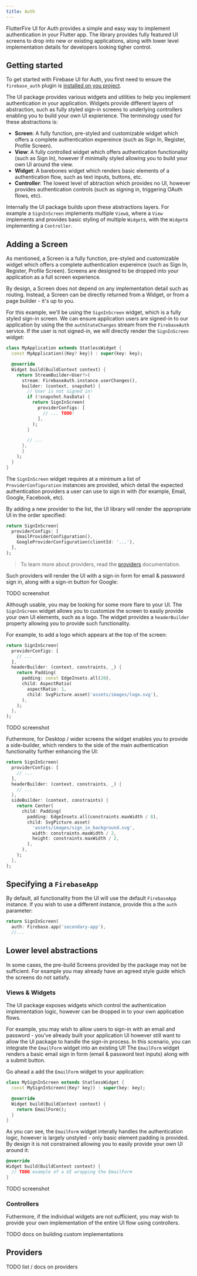 ```yaml
---
title: Auth
---
```


FlutterFire UI for Auth provides a simple and easy way to implement authentication in your Flutter app.
The library provides fully featured UI screens to drop into new or existing applications, along with
lower level implementation details for developers looking tigher control.

## Getting started

To get started with Firebase UI for Auth, you first need to ensure the `firebase_auth` plugin is
[installed on you project](https://firebase.flutter.dev/docs/auth/overview#installation).

The UI package provides various widgets and utilities to help you implement authentication in your
application. Widgets provide different layers of abstraction, such as fully styled sign-in screens
to underlying controllers enabling you to build your own UI expierience. The terminology used for these
abstractions is:

- **Screen**: A fully function, pre-styled and customizable widget which offers a complete authentication expereince (such as Sign In, Register, Profile Screen).
- **View**: A fully controlled widget which offers authentication functionality (such as Sign In), however if minimally styled allowing you to build your own UI around the view.
- **Widget**: A barebones widget which renders basic elements of a authentication flow, such as text inputs, buttons, etc.
- **Controller**: The lowest level of abtraction which provides no UI, however provides authentication controls (such as signing in, triggering OAuth flows, etc).

Internally the UI package builds upon these abstractions layers. For example a `SignInScreen` implements multiple `View`s, where a `View` implements and provides basic styling of multiple `Widget`s,
with the `Widget`s implementing a `Controller`.

## Adding a Screen

As mentioned, a Screen is a fully function, pre-styled and customizable widget which offers a complete authentication
expereince (such as Sign In, Register, Profile Screen). Screens are designed to be dropped into your application as a full
screen experience.

By design, a Screen does not depend on any implementation detail such as routing. Instead, a Screen can be directly returned
from a Widget, or from a page builder - it's up to you.

For this example, we'll be using the `SignInScreen` widget, which is a fully styled sign-in screen. We can ensure application users
are signed-in to our application by using the the `authStateChanges` stream from the `FirebaseAuth` service. If the user is not signed-in,
we will directly render the `SignInScreen` widget:

```dart
class MyApplication extends StatlessWidget {
  const MyApplication({Key? key}) : super(key: key);

  @override
  Widget build(BuildContext context) {
    return StreamBuilder<User?>(
      stream: FirebaseAuth.instance.userChanges(),
      builder: (context, snapshot) {
        // User is not signed in!
        if (!snapshot.hasData) {
          return SignInScreen(
            providerConfigs: [
              // ... TODO!
            ],
          );
        }

        // ...
      },
      }
    );
  }
}
```

The `SignInScreen` widget requires at a minimum a list of `ProviderConfiguration` instances are provided,
which detail the expected authentication providers a user can use to sign in with (for example, Email, Google, Facebook, etc).

By adding a new provider to the list, the UI library will render the appropriate UI in the order specified:

```dart
return SignInScreen(
  providerConfigs: [
    EmailProviderConfiguration(),
    GoogleProviderConfiguration(clientId: '...'),
  ],
);
```

> To learn more about providers, read the [providers](TODO) documentation.

Such providers will render the UI with a sign-in form for email & password sign in, along with a sign-in button for Google:

TODO screenshot

Although usable, you may be looking for some more flare to your UI. The `SignInScreen` widget allows you to customize the screen
to easily provide your own UI elements, such as a logo. The widget provides a `headerBuilder` property allowing you to provide
such functionality.

For example, to add a logo which appears at the top of the screen:

```dart
return SignInScreen(
  providerConfigs: [
    // ...
  ],
  headerBuilder: (context, constraints, _) {
    return Padding(
      padding: const EdgeInsets.all(20),
      child: AspectRatio(
        aspectRatio: 1,
        child: SvgPicture.asset('assets/images/logo.svg'),
      ),
    );
  },
);
```

TODO screenshot

Futhermore, for Desktop / wider screens the widget enables you to provide a side-builder, which renders
to the side of the main authentication functionality further enhancing the UI:

```dart
return SignInScreen(
  providerConfigs: [
    // ...
  ],
  headerBuilder: (context, constraints, _) {
    // ...
  },
  sideBuilder: (context, constraints) {
    return Center(
      child: Padding(
        padding: EdgeInsets.all(constraints.maxWidth / 8),
        child: SvgPicture.asset(
          'assets/images/sign_in_background.svg',
          width: constraints.maxWidth / 2,
          height: constraints.maxWidth / 2,
        ),
      ),
    );
  },
);
```

## Specifying a `FirebaseApp`

By default, all functionality from the UI will use the default `FirebaseApp` instance. If you wish to use a
different instance, provide this a the `auth` parameter:

```dart
return SignInScreen(
  auth: Firebase.app('secondary-app'),
  //...
```

## Lower level abstractions

In some cases, the pre-build Screens provided by the package may not be sufficient. For example you may already
have an agreed style guide which the screens do not satisfy.

### Views & Widgets

The UI package exposes widgets which control the authentication implementation logic, however can be dropped in to
your own application flows.

For example, you may wish to allow users to sign-in with an email and password - you've already built your application
UI however still want to allow the UI package to handle the sign-in process. In this scenario, you can integrate the 
`EmailForm` widget into an existing UI! The `EmailForm` widget renders a basic email sign in form (email & password 
text inputs) along with a submit button.

Go ahead a add the `EmailForm` widget to your application:

```dart
class MySignInScreen extends StatlessWidget {
  const MySignInScreen({Key? key}) : super(key: key);

  @override
  Widget build(BuildContext context) {
    return EmailForm();
  }
}
```

As you can see, the `EmailForm` widget interally handles the authentication logic, however is largely unstyled - only 
basic element padding is provided. By design it is not constrained allowing you to easily provide your own UI 
around it:

```dart
@override
Widget build(BuildContext context) {
  // TODO example of a UI wrapping the EmailForm
}
```

TODO screenshot

### Controllers

Futhermore, if the individual widgets are not sufficient, you may wish to provide your own implementation of the
entire UI flow using controllers.

TODO docs on building custom implementations

## Providers

TODO list / docs on providers